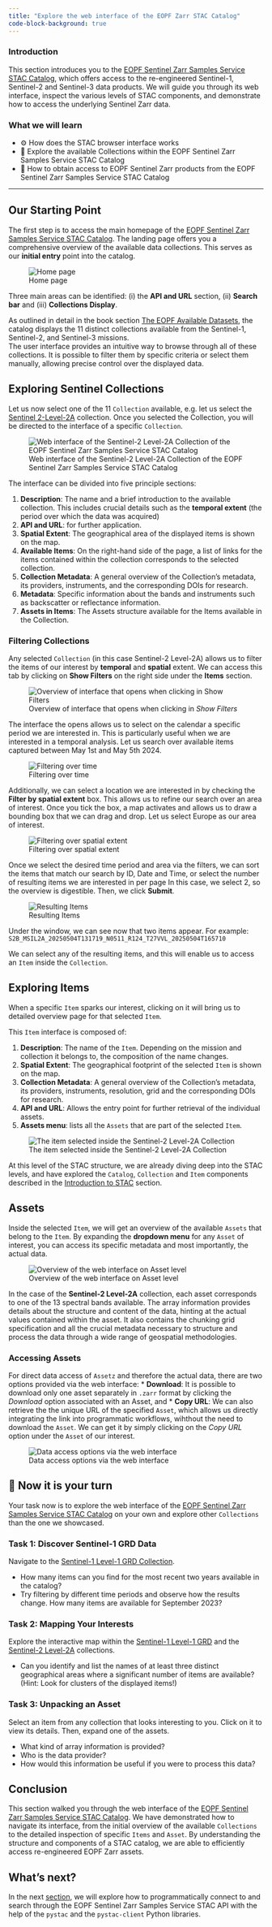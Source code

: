 ```yaml
---
title: "Explore the web interface of the EOPF Zarr STAC Catalog"
code-block-background: true
---
```


### Introduction

This section introduces you to the [EOPF Sentinel Zarr Samples Service STAC Catalog](https://stac.browser.user.eopf.eodc.eu/?.language=en), which offers access to the re-engineered Sentinel-1, Sentinel-2 and Sentinel-3 data products. We will guide you through its web interface, inspect the various levels of STAC components, and demonstrate how to access the underlying Sentinel Zarr data.

### What we will learn
- ⚙️ How does the STAC browser interface works
- 🔦 Explore the available Collections within the EOPF Sentinel Zarr Samples Service STAC Catalog
- 📡 How to obtain access to EOPF Sentinel Zarr products from the EOPF Sentinel Zarr Samples Service STAC Catalog

<hr>

## Our Starting Point
The first step is to access the main homepage of the [EOPF Sentinel Zarr Samples Service STAC Catalog](https://stac.browser.user.eopf.eodc.eu/?.language=en).
The landing page offers you a comprehensive overview of the available data collections. This serves as our **initial entry** point into the catalog.

![Home page](img/home_page.png){fig-align="center"}

Three main areas can be identified: (i) the **API and URL** section, (ii) **Search bar** and (iii) **Collections Display**. <br>

As outlined in detail in the book section [The EOPF Available Datasets](13_overview_eopf_datasets.qmd), the catalog displays the 11 distinct collections available from the Sentinel-1, Sentinel-2, and Sentinel-3 missions. <br> The user interface provides an intuitive way to browse through all of these collections. It is possible to filter them by specific criteria or select them manually, allowing precise control over the displayed data. 

## Exploring Sentinel Collections
Let us now select one of the 11 `Collection` available, e.g. let us select the [Sentinel 2-Level-2A](https://stac.browser.user.eopf.eodc.eu/collections/sentinel-2-l2a) collection. Once you selected the Collection, you will be directed to the interface of a specific `Collection`.

![Web interface of the Sentinel-2 Level-2A Collection of the EOPF Sentinel Zarr Samples Service STAC Catalog](img/sentinel_2_collection.png){fig-align="center"}

The interface can be divided into five principle sections:

1. **Description**: The name and a brief introduction to the available collection. This includes crucial details such as the **temporal extent** (the period over which the data was acquired)
2. **API and URL**: for further application.
3. **Spatial Extent**:  The geographical area of the displayed items is shown on the map. 
4. **Available Items**: On the right-hand side of the page, a list of links for the items contained within the collection corresponds to the selected collection.
5. **Collection Metadata**: A general overview of the Collection’s metadata, its providers, instruments, and the corresponding DOIs for research.
6. **Metadata**: Specific information about the bands and instruments such as backscatter or reflectance information.
7. **Assets in Items**: The Assets structure available for the Items available in the Collection.

### Filtering Collections

Any selected `Collection` (in this case Sentinel-2 Level-2A) allows us to filter the items of our interest by **temporal** and **spatial** extent. We can access this tab by clicking on **Show Filters** on the right side under the **Items** section. 

![Overview of interface that opens when clicking in *Show Filters*](img/filter_1.png){fig-align="center"}

The interface the opens allows us to select on the calendar a specific period we are interested in. This is particularly useful when we are interested in a temporal analysis.
Let us search over available items captured between May 1st and May 5th 2024.<br>

![Filtering over time](img/temporal_filter.png){fig-align="center"}

Additionally, we can select a location we are interested in by checking the **Filter by spatial extent** box. This allows us to refine our search over an area of interest.
Once you tick the box, a map activates and allows us to draw a bounding box that we can drag and drop. Let us select Europe as our area of interest.

![Filtering over spatial extent](img/spatial_filter.png){fig-align="center"}

Once we select the desired time period and area via the filters, we can sort the items that match our search by ID, Date and Time, or select the number of resulting items we are interested in per page
In this case, we select 2, so the overview is digestible. Then, we click **Submit**.

![Resulting Items](img/filtered_results.png){fig-align="center"}

Under the window, we can see now that two items appear. For example:<br>
`S2B_MSIL2A_20250504T131719_N0511_R124_T27VVL_20250504T165710`<br>

We can select any of the resulting items, and this will enable us to access an `Item` inside the `Collection`.

## Exploring Items

When a specific `Item` sparks our interest, clicking on it will bring us to detailed overview page for that selected `Item`. <br>

This `Item` interface is composed of:

1. **Description**: The name of the `Item`. Depending on the mission and collection it belongs to, the composition of the name changes.
2. **Spatial Extent**:  The geographical footprint of the selected `Item` is shown on the map. 
3. **Collection Metadata**: A general overview of the Collection’s metadata, its providers, instruments, resolution, grid and the corresponding DOIs for research.
4. **API and URL**: Allows the entry point for further retrieval of the individual assets.
5. **Assets menu**: lists all the `Assets` that are part of the selected `Item`.

![The item selected inside the Sentinel-2 Level-2A Collection](img/item_des.png){fig-align="center"}

::: {.callout-important}
At this level of the STAC structure, we are already diving deep into the STAC levels, and have explored the `Catalog`, `Collection` and `Item` components described in the [Introduction to STAC](31_stac_intro.qmd) section.
:::

## Assets 
Inside the selected `Item`, we will get an overview of the available `Assets` that belong to the `Item`.
By expanding the **dropdown menu** for any `Asset` of interest, you can access its specific metadata and most importantly, the actual data. <br>

![Overview of the web interface on Asset level](img/drop_down.png){fig-align="center"}

In the case of the **Sentinel-2 Level-2A** collection, each asset corresponds to one of the 13 spectral bands available. The array information provides details about the structure and content of the data, hinting at the actual values contained within the asset. It also contains the chunking grid specification and all the crucial metadata necessary to structure and process the data through a wide range of geospatial methodologies.

### Accessing Assets

For direct data access of `Assetz` and therefore the actual data, there are two options provided via the web interface:
* **Download**: It is possible to download only one asset separately in `.zarr` format by clicking the *Download* option associated with an Asset, and
* **Copy URL**: We can also retrieve the the unique URL of the specified `Asset`, which allows us directly integrating the link into programmatic workflows, wihthout the need to download the `Asset`. We can get it by simply clicking on the *Copy URL* option under the `Asset` of our interest.

![Data access options via the web interface](img/download_img.png){fig-align="center"}


## 💪 Now it is your turn

Your task now is to explore the web interface of the [EOPF Sentinel Zarr Samples Service STAC Catalog](https://stac.browser.user.eopf.eodc.eu/?.language=en) on your own and explore other `Collections` than the one we showcased.

### Task 1: Discover Sentinel-1 GRD Data
Navigate to the [Sentinel-1 Level-1 GRD Collection](https://stac.browser.user.eopf.eodc.eu/collections/sentinel-1-l1-grd?.itemFilterOpen=1&language=en).

- How many items can you find for the most recent two years available in the catalog?
- Try filtering by different time periods and observe how the results change. How many items are available for September 2023?

### Task 2: Mapping Your Interests
Explore the interactive map within the  [Sentinel-1 Level-1 GRD](https://stac.browser.user.eopf.eodc.eu/collections/sentinel-1-l1-grd?.itemFilterOpen=1&language=en) and the [Sentinel-2 Level-2A](https://stac.browser.user.eopf.eodc.eu/collections/sentinel-2-l2a?.language=en) collections.

- Can you identify and list the names of at least three distinct geographical areas where a significant number of items are available? (Hint: Look for clusters of the displayed items!)

### Task 3: Unpacking an Asset
Select an item from any collection that looks interesting to you. Click on it to view its details. Then, expand one of the assets. 

- What kind of array information is provided?
- Who is the data provider?
- How would this information be useful if you were to process this data?

## Conclusion
This section walked you through the web interface of the [EOPF Sentinel Zarr Samples Service STAC Catalog](https://stac.browser.user.eopf.eodc.eu/?.language=en). We have demonstrated how to navigate its interface, from the initial overview of the available `Collections` to the detailed inspection of specific `Items` and `Asset`. 
By understanding the structure and components of a STAC catalog, we are able to efficiently access re-engineered EOPF Zarr assets.

## What's next?
In the next [section](./33_eopf_stac_connection.ipynb), we will explore how to programmatically connect to and search through the EOPF Sentinel Zarr Samples Service STAC API with the help of the `pystac` and the `pystac-client` Python libraries.